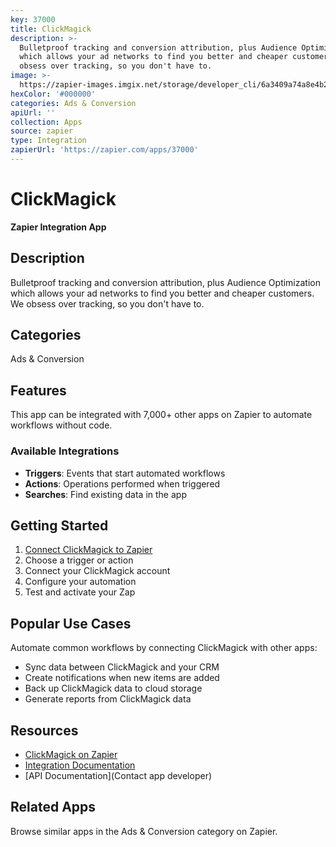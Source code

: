 ```yaml
---
key: 37000
title: ClickMagick
description: >-
  Bulletproof tracking and conversion attribution, plus Audience Optimization
  which allows your ad networks to find you better and cheaper customers. We
  obsess over tracking, so you don't have to.
image: >-
  https://zapier-images.imgix.net/storage/developer_cli/6a3409a74a8e4b29e3d240514db94f5f.png?auto=format%2Ccompress&ixlib=python-3.0.0&q=50
hexColor: '#000000'
categories: Ads & Conversion
apiUrl: ''
collection: Apps
source: zapier
type: Integration
zapierUrl: 'https://zapier.com/apps/37000'
---
```

# ClickMagick

**Zapier Integration App**

## Description

Bulletproof tracking and conversion attribution, plus Audience Optimization which allows your ad networks to find you better and cheaper customers. We obsess over tracking, so you don't have to.

## Categories

Ads & Conversion

## Features

This app can be integrated with 7,000+ other apps on Zapier to automate workflows without code.

### Available Integrations

- **Triggers**: Events that start automated workflows
- **Actions**: Operations performed when triggered
- **Searches**: Find existing data in the app

## Getting Started

1. [Connect ClickMagick to Zapier](https://zapier.com/apps/37000)
2. Choose a trigger or action
3. Connect your ClickMagick account
4. Configure your automation
5. Test and activate your Zap

## Popular Use Cases

Automate common workflows by connecting ClickMagick with other apps:

- Sync data between ClickMagick and your CRM
- Create notifications when new items are added
- Back up ClickMagick data to cloud storage
- Generate reports from ClickMagick data

## Resources

- [ClickMagick on Zapier](https://zapier.com/apps/37000)
- [Integration Documentation](https://zapier.com/apps/37000/integrations)
- [API Documentation](Contact app developer)

## Related Apps

Browse similar apps in the Ads & Conversion category on Zapier.

